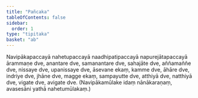 ```yaml
---
title: "Pañcaka"
tableOfContents: false
sidebar:
  order: 1
type: "tipitaka"
basket: "ab"
---
```



<DynamicBreadcrumb />

<Paragraph number="807">
Navipākapaccayā nahetupaccayā naadhipatipaccayā napurejātapaccayā ārammaṇe dve, anantare dve, samanantare dve, sahajāte dve, aññamaññe dve, nissaye dve, upanissaye dve, āsevane ekaṃ, kamme dve, āhāre dve, indriye dve, jhāne dve, magge ekaṃ, sampayutte dve, atthiyā dve, natthiyā dve, vigate dve, avigate dve.
</Paragraph>

<Paragraph number="808" type="center">
(Navipākamūlake idaṃ nānākaraṇaṃ, avasesāni yathā nahetumūlakaṃ.)
</Paragraph>
